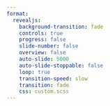 ```yaml
---
format: 
  revealjs:
    background-transition: fade
    controls: true
    progress: false
    slide-number: false
    overview: false
    auto-slide: 5000
    auto-slide-stoppable: false
    loop: true
    transition-speed: slow
    transition: fade
    css: custom.scss  
---
```



#  {.center background-image="images/gallery-1.jpg" background-size="contain"}

#  {.center background-image="images/gallery-11.jpg" background-size="contain"} 



#  {.center background-image="images/gallery-2.jpg" background-size="contain"}

#  {.center background-image="images/gallery-3.jpg" background-size="contain"}

#  {.center background-image="images/gallery-4.jpg" background-size="contain"}

#  {.center background-image="images/gallery-5.jpg" background-size="contain"}

#  {.center background-image="images/gallery-6.jpg" background-size="contain"}

#  {.center background-image="images/gallery-7.jpg" background-size="contain"}

#  {.center background-image="images/gallery-8.jpg" background-size="contain"}

#  {.center background-image="images/gallery-9.jpg" background-size="contain"}

#  {.center background-image="images/gallery-10.jpg" background-size="contain"}



